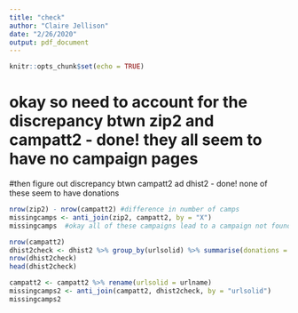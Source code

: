 ```yaml
---
title: "check"
author: "Claire Jellison"
date: "2/26/2020"
output: pdf_document
---
```


```r
knitr::opts_chunk$set(echo = TRUE)
```


# okay so need to account for the discrepancy btwn zip2 and campatt2 - done! they all seem to have no campaign pages
#then figure out discrepancy btwn campatt2 ad dhist2  - done! none of these seem to have donations

```r
nrow(zip2) - nrow(campatt2) #difference in number of camps
missingcamps <- anti_join(zip2, campatt2, by = "X")
missingcamps  #okay all of these campaigns lead to a campaign not found page so this seems fine
```

```r
nrow(campatt2)
dhist2check <- dhist2 %>% group_by(urlsolid) %>% summarise(donations = n())
nrow(dhist2check)
head(dhist2check)
```

```r
campatt2 <- campatt2 %>% rename(urlsolid = urlname) 
missingcamps2 <- anti_join(campatt2, dhist2check, by = "urlsolid")  
missingcamps2
```